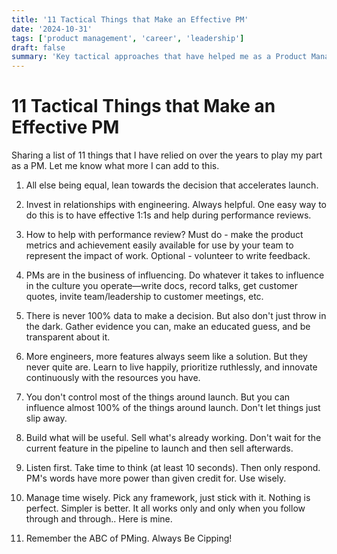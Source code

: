 ```yaml
---
title: '11 Tactical Things that Make an Effective PM'
date: '2024-10-31'
tags: ['product management', 'career', 'leadership']
draft: false
summary: 'Key tactical approaches that have helped me as a Product Manager'
---
```


# 11 Tactical Things that Make an Effective PM

Sharing a list of 11 things that I have relied on over the years to play my part as a PM. Let me know what more I can add to this.

1. All else being equal, lean towards the decision that accelerates launch.

2. Invest in relationships with engineering. Always helpful. One easy way to do this is to have effective 1:1s and help during performance reviews.

3. How to help with performance review? Must do - make the product metrics and achievement easily available for use by your team to represent the impact of work. Optional - volunteer to write feedback.

4. PMs are in the business of influencing. Do whatever it takes to influence in the culture you operate—write docs, record talks, get customer quotes, invite team/leadership to customer meetings, etc.

5. There is never 100% data to make a decision. But also don't just throw in the dark. Gather evidence you can, make an educated guess, and be transparent about it.

6. More engineers, more features always seem like a solution. But they never quite are. Learn to live happily, prioritize ruthlessly, and innovate continuously with the resources you have.

7. You don't control most of the things around launch. But you can influence almost 100% of the things around launch. Don't let things just slip away.

8. Build what will be useful. Sell what's already working. Don't wait for the current feature in the pipeline to launch and then sell afterwards.

9. Listen first. Take time to think (at least 10 seconds). Then only respond. PM's words have more power than given credit for. Use wisely.

10. Manage time wisely. Pick any framework, just stick with it. Nothing is perfect. Simpler is better. It all works only and only when you follow through and through.. Here is mine.

11. Remember the ABC of PMing. Always Be Cipping!
